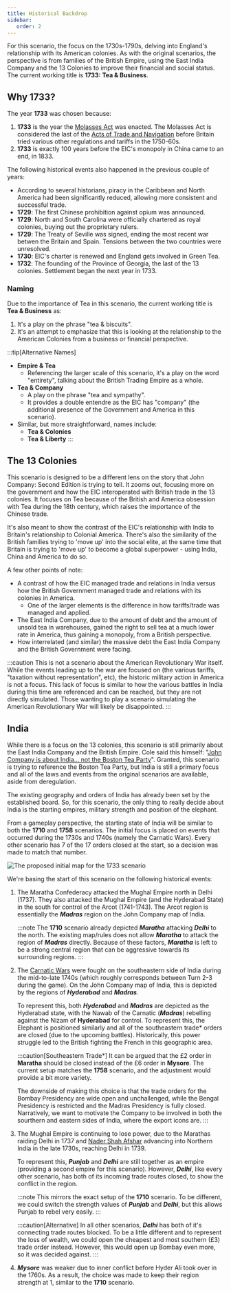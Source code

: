 ```yaml
---
title: Historical Backdrop
sidebar:
   order: 2
---
```


For this scenario, the focus on the 1730s-1790s, delving into England's relationship with its American colonies. As with the original scenarios, the perspective is from families of the British Empire, using the East India Company and the 13 Colonies to improve their financial and social status. The current working title is __1733: Tea & Business__.

## Why 1733?

The year __1733__ was chosen because:
1. __1733__ is the year the [Molasses Act](https://en.wikipedia.org/wiki/Molasses_Act) was enacted. The Molasses Act is considered the last of the [Acts of Trade and Navigation](https://en.wikipedia.org/wiki/Navigation_Acts) before Britain tried various other regulations and tariffs in the 1750-60s.
2. __1733__ is exactly 100 years before the EIC's monopoly in China came to an end, in 1833.

The following historical events also happened in the previous couple of years:
* According to several historians, piracy in the Caribbean and North America had been significantly reduced, allowing more consistent and successful trade.
* __1729__: The first Chinese prohibition against opium was announced.
* __1729__: North and South Carolina were officially chartered as royal colonies, buying out the proprietary rulers.
* __1729__: The Treaty of Seville was signed, ending the most recent war betwen the Britain and Spain. Tensions between the two countries were unresolved.
* __1730__: EIC's charter is renewed and England gets involved in Green Tea.
* __1732__: The founding of the Province of Georgia, the last of the 13 colonies. Settlement began the next year in 1733.

### Naming

Due to the importance of Tea in this scenario, the current working title is __Tea & Business__ as:
1. It's a play on the phrase "tea &amp; biscuits".
2. It's an attempt to emphasize that this is looking at the relationship to the American Colonies from a business or financial perspective.

:::tip[Alternative Names]
- __Empire &amp; Tea__
    - Referencing the larger scale of this scenario, it's a play on the word "entirety", talking about the British Trading Empire as a whole.
- __Tea &amp; Company__
    - A play on the phrase "tea and sympathy".
    - It provides a double entendre as the EIC has "company" (the additional presence of the Government and America in this scenario).
- Similar, but more straightforward, names include:
    - __Tea &amp; Colonies__
    - __Tea &amp; Liberty__
:::

## The 13 Colonies

This scenario is designed to be a different lens on the story that John Company: Second Edition is trying to tell. It zooms out, focusing more on the government and how the EIC interoperated with British trade in the 13 colonies. It focuses on Tea because of the British and America obsession with Tea during the 18th century, which raises the importance of the Chinese trade.

It's also meant to show the contrast of the EIC's relationship with India to Britain's relationship to Colonial America. There's also the similarity of the British families trying to 'move up' into the social elite, at the same time that Britain is trying to 'move up' to become a global superpower - using India, China and America to do so.

A few other points of note:

- A contrast of how the EIC managed trade and relations in India versus how the British Government managed trade and relations with its colonies in America.
   - One of the larger elements is the difference in how tariffs/trade was managed and applied.
- The East India Company, due to the amount of debt and the amount of unsold tea in warehouses, gained the right to sell tea at a much lower rate in America, thus gaining a monopoly, from a British perspective.
- How interrelated (and similar) the massive debt the East India Company and the British Government were facing.

:::caution
This is not a scenario about the American Revolutionary War itself. While the events leading up to the war are focused on (the various tariffs, "taxation without representation", etc), the historic military action in America is not a focus. This lack of focus is similar to how the various battles in India during this time are referenced and can be reached, but they are not directly simulated. Those wanting to play a scenario simulating the American Revolutionary War will likely be disappointed.
:::

## India

While there is a focus on the 13 colonies, this scenario is still primarily about the East India Company and the British Empire. Cole said this himself: "[John Company is about India... not the Boston Tea Party](https://youtu.be/iNMTcUIN1gk?t=1016)". Granted, this scenario is trying to reference the Boston Tea Party, but India is still a primary focus and all of the laws and events from the original scenarios are available, aside from deregulation.

The existing geography and orders of India has already been set by the established board. So, for this scenario, the only thing to really decide about India is the starting empires, military strength and position of the elephant. 

From a gameplay perspective, the starting state of India will be similar to both the __1710__ and __1758__ scenarios. The initial focus is placed on events that occurred during the 1730s and 1740s (namely the Carnatic Wars). Every other scenario has 7 of the 17 orders closed at the start, so a decision was made to match that number.

![The proposed initial map for the 1733 scenario](../../../assets/images/india-setup.png)

We're basing the start of this scenario on the following historical events:

<Steps>

1. The Maratha Confederacy attacked the Mughal Empire north in Delhi (1737). They also attacked the Mughal Empire (and the Hyderabad State) in the south for control of the Arcot (1741-1743). The Arcot region is essentially the ___Madras___ region on the John Company map of India.

    :::note
    The __1710__ scenario already depicted ___Maratha___ attacking ___Delhi___ to the north. The existing map/rules does not allow ___Maratha___ to attack the region of ___Madras___ directly. Because of these factors, ___Maratha___ is left to be a strong central region that can be aggressive towards its surrounding regions.
    :::

2. The [Carnatic Wars](https://en.wikipedia.org/wiki/Carnatic_wars) were fought on the southeastern side of India during the mid-to-late 1740s (which roughly corresponds between Turn 2-3 during the game). On the John Company map of India, this is depicted by the regions of ___Hyderabad___ and ___Madras___.

    To represent this, both ___Hyderabad___ and ___Madras___ are depicted as the Hyderabad state, with the Nawab of the Carnatic (___Madras___) rebelling against the Nizam of __Hyderabad__ for control. To represent this, the Elephant is positioned similarly and all of the southeastern trade* orders are closed (due to the upcoming battles). Historically, this power struggle led to the British fighting the French in this geographic area. 

    :::caution[Southeastern Trade*]
    It can be argued that the £2 order in __Maratha__ should be closed instead of the £6 order in __Mysore__. The current setup matches the __1758__ scenario, and the adjustment would provide a bit more variety.

    The downside of making this choice is that the trade orders for the Bombay Presidency are wide open and unchallenged, while the Bengal Presidency is restricted and the Madras Presidency is fully closed. Narratively, we want to motivate the Company to be involved in both the sourthern and eastern sides of India, where the export icons are.
    :::

3. The Mughal Empire is continuing to lose power, due to the Marathas raiding Delhi in 1737 and [Nader Shah Afshar](https://en.wikipedia.org/wiki/Nader_Shah#Invasion_of_India) advancing into Northern India in the late 1730s, reaching Delhi in 1739.

    To represent this, ___Punjab___ and ___Delhi___ are still together as an empire (providing a second empire for this scenario). However, ___Delhi___, like every other scenario, has both of its incoming trade routes closed, to show the conflict in the region.

    :::note
    This mirrors the exact setup of the __1710__ scenario. To be different, we could switch the strength values of ___Punjab___ and ___Delhi___, but this allows Punjab to rebel very easily.
    :::

    :::caution[Alternative]
    In all other scenarios, ___Delhi___ has both of it's connecting trade routes blocked. To be a little different and to represent the loss of wealth, we could open the cheapest and most southern (£3) trade order instead. However, this would open up Bombay even more, so it was decided against. 
    :::

4. ___Mysore___ was weaker due to inner conflict before Hyder Ali took over in the 1760s. As a result, the choice was made to keep their region strength at 1, similar to the __1710__ scenario.

</Steps>